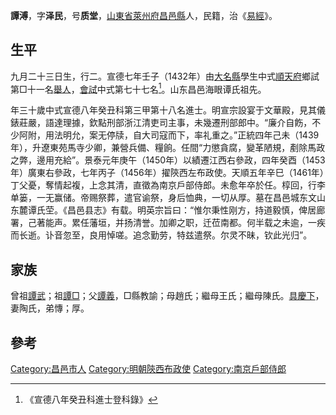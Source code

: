 {{Otheruses|other=名为譚溥的其他人物|譚溥}}
{{明清人物信息框
| 姓名 = 譚溥
| 原名 =
| 圖片名稱= 
| 圖片大小 =
| 圖片說明 = 
| 最高職務 =
| 國家 = 大明 
| 爵位 =
| 籍貫 = [[山東省|山東省]][[萊州府|萊州府]][[昌邑縣|昌邑縣]]
| 族裔 = 
| 旗籍 = 
| 字號 = 
| 諡號 =
| 出生日期 = 九月二十三日
| 出生地點 =
| 逝世日期 = 
| 逝世地點 =
| 墓葬 =
| 配偶 = 陶氏
| 親屬 = 曾祖[[譚武|譚武]]，祖[[譚□|譚□]]，父[[譚義|譚義]]，母趙氏；繼母王氏；繼母陳氏
| 出身 =
* 宣德八年癸丑科進士
| 經歷 =
| 著作 =  
*
*
*
}}
'''譚溥'''{{BD|1404年||1463年||}}，字'''泽民'''，号'''质堂'''，[[山東省|山東省]][[萊州府|萊州府]][[昌邑縣|昌邑縣]]人，民籍，治《[[易經|易經]]》。

== 生平 ==
九月二十三日生，行二。宣德七年壬子（1432年）由[[大名縣|大名縣]]學生中式[[順天府|順天府]]鄉試第□十一名[[舉人|舉人]]，[[會試|會試]]中式第七十七名<ref>《宣德八年癸丑科進士登科錄》</ref>。山东昌邑海眼谭氏祖先。

年三十歲中式宣德八年癸丑科第三甲第十八名進士。明宣宗設宴于文華殿，見其儀錶莊嚴，語達理據，欽點刑部浙江清吏司主事，未幾遷刑部郎中。“廉介自飭，不少阿附，用法明允，案无停牍，自大司寇而下，率礼重之。”正統四年己未（1439年），升遼東苑馬寺少卿，兼營兵備、糧餉。任間“力懲貪腐，變革陋規，剷除馬政之弊，邊用充給”。景泰元年庚午（1450年）以績遷江西右參政，四年癸酉（1453年）廣東右參政，七年丙子（1456年）擢陝西左布政使。天順五年辛巳（1461年）丁父憂，奪情起複，上念其清，直徵為南京戶部侍郎。未愈年卒於任。椁回，行李单篓，一无赢储。帝赐祭葬，遣官谕祭，身后恤典，一切从厚。墓在昌邑城东文山东麓谭氏茔。《昌邑县志》有载。明英宗旨曰：“惟尔秉性刚方，持道毅慎，俾居廊署，己著能声。累任藩垣，并扬清誉。加卿之职，迁莅南都。何半载之未逾，一疾而长逝。讣音忽至，良用悼嗟。追念勤劳，特兹遣祭。尔灵不昧，钦此光归”。

== 家族 ==
曾祖[[譚武|譚武]]；祖[[譚□|譚□]]；父[[譚義|譚義]]，□縣教諭；母趙氏；繼母王氏；繼母陳氏。[[具慶下|具慶下]]，妻陶氏，弟慱；厚。

==參考==
{{reflist}}

{{宣德八年癸丑科殿試金榜}}

{{Authority control}}

{{DEFAULTSORT:}}
[[Category:昌邑市人|Category:昌邑市人]]
[[Category:明朝陝西布政使|Category:明朝陝西布政使]]
[[Category:南京戶部侍郎|Category:南京戶部侍郎]]


{{明朝人物小作品}}